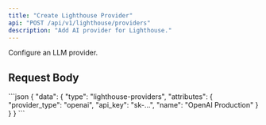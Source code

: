 ```yaml
---
title: "Create Lighthouse Provider"
api: "POST /api/v1/lighthouse/providers"
description: "Add AI provider for Lighthouse."
---
```


Configure an LLM provider.

## Request Body
\`\`\`json
{
  "data": {
    "type": "lighthouse-providers",
    "attributes": {
      "provider_type": "openai",
      "api_key": "sk-...",
      "name": "OpenAI Production"
    }
  }
}
\`\`\`
